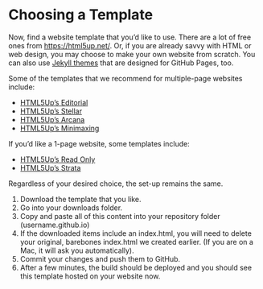 # Choosing a Template {.sec-customizing}

Now, find a website template that you'd like to use. There are a lot of free ones from [https://html5up.net/](https://html5up.net/). Or, if you are already savvy with HTML or web design, you may choose to make your own website from scratch. You can also use [Jekyll themes](https://docs.github.com/en/pages/setting-up-a-github-pages-site-with-jekyll/adding-a-theme-to-your-github-pages-site-using-jekyll) that are designed for GitHub Pages, too.

Some of the templates that we recommend for multiple-page websites include:

* [HTML5Up's Editorial](https://html5up.net/editorial)
* [HTML5Up's Stellar](https://html5up.net/stellar)
* [HTML5Up's Arcana](https://html5up.net/arcana)
* [HTML5Up's Minimaxing](https://html5up.net/minimaxing)

If you'd like a 1-page website, some templates include:

* [HTML5Up's Read Only](https://html5up.net/read-only)
* [HTML5Up's Strata](https://html5up.net/strata)


Regardless of your desired choice, the set-up remains the same.

1. Download the template that you like.
2. Go into your downloads folder.
3. Copy and paste all of this content into your repository folder (username.github.io)
4. If the downloaded items include an index.html, you will need to delete your original, barebones index.html we created earlier. (If you are on a Mac, it will ask you automatically).
5. Commit your changes and push them to GitHub.
6. After a few minutes, the build should be deployed and you should see this template hosted on your website now.
